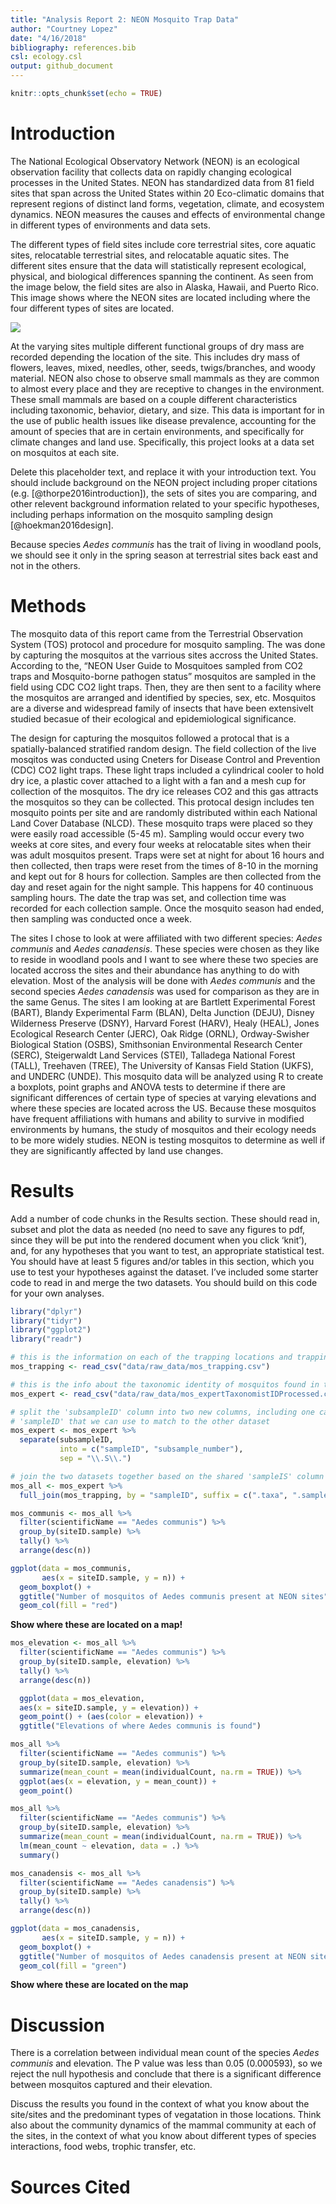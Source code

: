 ```yaml
---
title: "Analysis Report 2: NEON Mosquito Trap Data"
author: "Courtney Lopez"
date: "4/16/2018"
bibliography: references.bib
csl: ecology.csl
output: github_document
---
```


```r
knitr::opts_chunk$set(echo = TRUE)
```

# Introduction

The National Ecological Observatory Network (NEON) is an ecological observation facility that collects data on rapidly changing ecological processes in the United States. NEON has standardized data from 81 field sites that span across the United States within 20 Eco-climatic domains that represent regions of distinct land forms, vegetation, climate, and ecosystem dynamics. NEON measures the causes and effects of environmental change in different types of environments and data sets. 

The different types of field sites include core terrestrial sites, core aquatic sites, relocatable terrestrial sites, and relocatable aquatic sites. The different sites ensure that the data will statistically represent ecological, physical, and biological differences spanning the continent. As seen from the image below, the field sites are also in Alaska, Hawaii, and Puerto Rico. This image shows where the NEON sites are located including where the four different types of sites are located.

![](data/2017_NEONDomainOverview.jpg)

At the varying sites multiple different functional groups of dry mass are recorded depending the location of the site. This includes dry mass of flowers, leaves, mixed, needles, other, seeds, twigs/branches, and woody material. NEON also chose to observe small mammals as they are common to almost every place and they are receptive to changes in the environment. These small mammals are based on a couple different characteristics including taxonomic, behavior, dietary, and size. This data is important for in the use of public health issues like disease prevalence, accounting for the amount of species that are in certain environments, and specifically for climate changes and land use. Specifically, this project looks at a data set on mosquitos at each site.  


Delete this placeholder text, and replace it with your introduction text. You should include background on the NEON project including proper citations (e.g. [@thorpe2016introduction]), the sets of sites you are comparing, and other relevent background information related to your specific hypotheses, including perhaps information on the mosquito sampling design [@hoekman2016design].

Because species *Aedes communis* has the trait of living in woodland pools, we should see it only in the spring season at terrestrial sites back east and not in the others.


# Methods

The mosquito data of this report came from the Terrestrial Observation System (TOS) protocol and procedure for mosquito sampling. The was done by capturing the mosquitos at the varrious sites accross the United States. According to the, "NEON User Guide to Mosquitoes sampled from CO2 traps and Mosquito-borne pathogen status" mosquitos are sampled in the field using CDC CO2 light traps. Then, they are then sent to a facility where the mosquitos are arranged and identified by species, sex, etc. Mosquitos are a diverse and widespread family of insects that have been extensivelt studied becasue of their ecological and epidemiological significance. 

The design for capturing the mosquitos followed a protocal that is a spatially-balanced stratified random design. The field collection of the live mosqitos was conducted using Cneters for Disease Control and Prevention (CDC) CO2 light traps. These light traps included a cylindrical cooler to hold dry ice, a plastic cover attached to a light with a fan and a mesh cup for collection of the mosquitos. The dry ice releases CO2 and this gas attracts the mosquitos so they can be collected. This protocal design includes ten mosquito points per site and are randomly distributed within each National Land Cover Database (NLCD). These mosquito traps were placed so they were easily road accessible (5-45 m). Sampling would occur every two weeks at core sites, and every four weeks at relocatable sites when their was adult mosquitos present. Traps were set at night for about 16 hours and then collected, then traps were reset from the times of 8-10 in the morning and kept out for 8 hours for collection. Samples are then collected from the day and reset again for the night sample. This happens for 40 continuous sampling hours. The date the trap was set, and collection time was recorded for each collection sample. Once the mosquito season had ended, then sampling was conducted once a week.    

The sites I chose to look at were affiliated with two different species: *Aedes communis* and *Aedes canadensis*. These species were chosen as they like to reside in woodland pools and I want to see where these two species are located accross the sites and their abundance has anything to do with elevation. Most of the analysis will be done with *Aedes communis* and the second species *Aedes canadensis* was used for comparison as they are in the same Genus. The sites I am looking at are Bartlett Experimental Forest (BART), Blandy Experimental Farm (BLAN), Delta Junction (DEJU), Disney Wilderness Preserve (DSNY), Harvard Forest (HARV), Healy (HEAL), Jones Ecological Research Center (JERC), Oak Ridge (ORNL), Ordway-Swisher Biological Station (OSBS), Smithsonian Environmental Research Center (SERC), Steigerwaldt Land Services (STEI), Talladega National Forest (TALL), Treehaven (TREE), The University of Kansas Field Station (UKFS), and UNDERC (UNDE). This mosquito data will be analyzed using R to create a boxplots, point graphs and ANOVA tests to determine if there are significant differences of certain type of species at varying elevations and where these species are located across the US. Because these mosquitos have frequent affiliations with humans and ability to survive in modified environments by humans, the study of mosquitos and their ecology needs to be more widely studies. NEON is testing mosquitos to determine as well if they are significantly affected by land use changes. 

# Results

Add a number of code chunks in the Results section. These should read in, subset and plot the data as needed (no need to save any figures to pdf, since they will be put into the rendered document when you click 'knit'), and, for any hypotheses that you want to test, an appropriate statistical test. You should have at least 5 figures and/or tables in this section, which you use to test your hypotheses against the dataset. I've included some starter code to read in and merge the two datasets. You should build on this code for your own analyses.

```r
library("dplyr")
library("tidyr")
library("ggplot2")
library("readr")
```

```r
# this is the information on each of the trapping locations and trapping events
mos_trapping <- read_csv("data/raw_data/mos_trapping.csv")

# this is the info about the taxonomic identity of mosquitos found in the traps
mos_expert <- read_csv("data/raw_data/mos_expertTaxonomistIDProcessed.csv")
```

```r
# split the 'subsampleID' column into two new columns, including one called
# 'sampleID' that we can use to match to the other dataset
mos_expert <- mos_expert %>%
  separate(subsampleID,
           into = c("sampleID", "subsample_number"),
           sep = "\\.S\\.")

# join the two datasets together based on the shared 'sampleIS' column
mos_all <- mos_expert %>%
  full_join(mos_trapping, by = "sampleID", suffix = c(".taxa", ".sample"))
```

```r
mos_communis <- mos_all %>%
  filter(scientificName == "Aedes communis") %>%
  group_by(siteID.sample) %>%
  tally() %>%
  arrange(desc(n))
```

```r
ggplot(data = mos_communis,
       aes(x = siteID.sample, y = n)) +
  geom_boxplot() +
  ggtitle("Number of mosquitos of Aedes communis present at NEON sites") +
  geom_col(fill = "red")
```

**Show where these are located on a map!**

```r
mos_elevation <- mos_all %>%
  filter(scientificName == "Aedes communis") %>%
  group_by(siteID.sample, elevation) %>%
  tally() %>%
  arrange(desc(n))
```

```r
  ggplot(data = mos_elevation,
  aes(x = siteID.sample, y = elevation)) +
  geom_point() + (aes(color = elevation)) +
  ggtitle("Elevations of where Aedes communis is found")
```

```r
mos_all %>%
  filter(scientificName == "Aedes communis") %>%
  group_by(siteID.sample, elevation) %>%
  summarize(mean_count = mean(individualCount, na.rm = TRUE)) %>%
  ggplot(aes(x = elevation, y = mean_count)) +
  geom_point()
```

```r
mos_all %>%
  filter(scientificName == "Aedes communis") %>%
  group_by(siteID.sample, elevation) %>%
  summarize(mean_count = mean(individualCount, na.rm = TRUE)) %>%
  lm(mean_count ~ elevation, data = .) %>%
  summary()
```

```r
mos_canadensis <- mos_all %>%
  filter(scientificName == "Aedes canadensis") %>%
  group_by(siteID.sample) %>%
  tally() %>%
  arrange(desc(n))
```

```r
ggplot(data = mos_canadensis,
       aes(x = siteID.sample, y = n)) +
  geom_boxplot() +
  ggtitle("Number of mosquitos of Aedes canadensis present at NEON sites") +
  geom_col(fill = "green")
```

**Show where these are located on the map**

# Discussion

There is a correlation between individual mean count of the species *Aedes communis* and elevation. The P value was less than 0.05 (0.000593), so we reject the null hypothesis and conclude that there is a significant difference between mosquitos captured and their elevation. 

Discuss the results you found in the context of what you know about the site/sites and the predominant types of vegatation in those locations. Think also about the community dynamics of the mammal community at each of the sites, in the context of what you know about different types of species interactions, food webs, trophic transfer, etc.

# Sources Cited

